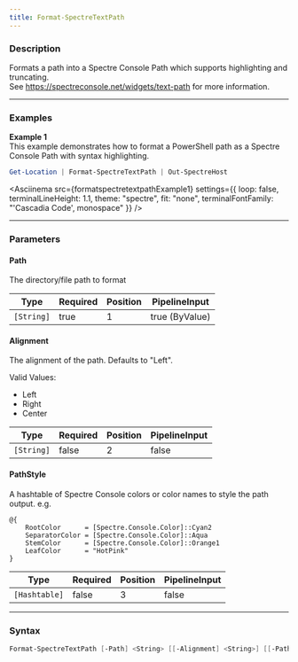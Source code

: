 ```yaml
---
title: Format-SpectreTextPath
---
```









### Description

Formats a path into a Spectre Console Path which supports highlighting and truncating.  
See https://spectreconsole.net/widgets/text-path for more information.



---


### Examples


**Example 1**  
This example demonstrates how to format a PowerShell path as a Spectre Console Path with syntax highlighting.



```powershell
Get-Location | Format-SpectreTextPath | Out-SpectreHost
```
<Asciinema
    src={formatspectretextpathExample1}
    settings={{
        loop: false,
        terminalLineHeight: 1.1,
        theme: "spectre",
        fit: "none",
        terminalFontFamily: "'Cascadia Code', monospace"
    }}
/>


---


### Parameters
#### **Path**

The directory/file path to format






|Type      |Required|Position|PipelineInput |
|----------|--------|--------|--------------|
|`[String]`|true    |1       |true (ByValue)|



#### **Alignment**

The alignment of the path. Defaults to "Left".



Valid Values:

* Left
* Right
* Center






|Type      |Required|Position|PipelineInput|
|----------|--------|--------|-------------|
|`[String]`|false   |2       |false        |



#### **PathStyle**

A hashtable of Spectre Console colors or color names to style the path output.
e.g.
```
@{
    RootColor      = [Spectre.Console.Color]::Cyan2
    SeparatorColor = [Spectre.Console.Color]::Aqua
    StemColor      = [Spectre.Console.Color]::Orange1
    LeafColor      = "HotPink"
}
```






|Type         |Required|Position|PipelineInput|
|-------------|--------|--------|-------------|
|`[Hashtable]`|false   |3       |false        |





---


### Syntax
```powershell
Format-SpectreTextPath [-Path] <String> [[-Alignment] <String>] [[-PathStyle] <Hashtable>] [<CommonParameters>]
```

